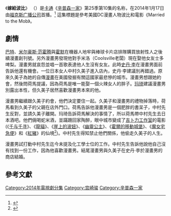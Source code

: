 {{noteTA
|G1=Simpsons
|G2=Ghibli
}}
{{Infobox Simpsons episode
| episode_name      = 嫁給波比
| image             = 
| image_caption     = 
| episode_no        = 540
| prod_code         = SABF03
| airdate      = {{USA}}{{Start date|2014|1|12}}
| show runner       = {{link-en|阿爾·讓|Al Jean}}
| writer       = {{link-en|蒂姆·朗|Tim Long}}
| director     = {{link-en|克里斯·克萊門茨|Chris Clements (animation director)}}
| blackboard        = [[猶大祭司|猶大祭司]]不是[[死亡金屬音樂|死亡金屬音樂]]<ref>{{cite web |author=Kory Grow |url=http://www.rollingstone.com/music/news/bart-simpson-apologizes-for-calling-judas-priest-death-metal-20140113 |title=Bart Simpson Apologizes for Calling Judas Priest 'Death Metal' |publisher=Rolling Stone |date=2013-10-28 |accessdate=2014-01-14 |archive-date=2014-04-30 |archive-url=https://web.archive.org/web/20140430210048/http://www.rollingstone.com/music/news/bart-simpson-apologizes-for-calling-judas-priest-death-metal-20140113 |dead-url=yes }}</ref>
| couch_gag         = 當一家人坐在沙發上，瑪琦每次使用電視遙控器而改變背景，隨著速度增加。變回客廳時，她將遙控器拋出。由{{link-en|比爾·普林頓|Bill Plympton}}所畫。
| guest_star        = [[哈兰·艾里森|哈兰·艾里森]]<br>{{link-en|莫里斯·拉馬什|Maurice LaMarche}}飾演米羅<br>[[史丹·李|史丹·李]]
| commentary        =
| season            = 25
}}
《'''嫁給波比'''》 （{{lang-en|Married to the Blob}}）是[[卡通|卡通]]《[[辛普森一家|辛普森一家]]》第25季第10集的名称，在2014年1月17日由[[福克斯广播公司|福克斯广播公司]]首播。<ref>{{cite web |url=http://www.tvguide.com/tvshows/the-simpsons-2014/episode-10-season-25/married-to-the-blob/100521 |title=The Simpsons Episode Guide 2014 Season 25 - Married to the Blob, Episode 10 |publisher=TVGuide.com |accessdate=2014-01-14 |archive-date=2014-08-13 |archive-url=https://web.archive.org/web/20140813110400/http://www.tvguide.com/tvshows/the-simpsons-2014/episode-10-season-25/married-to-the-blob/100521 |dead-url=no }}</ref>
這集標題是參考美國DC漫畫人物波比和電影《Married to the Mob》。

==劇情==
[[巴特·辛普森|巴特]]、[[米尔豪斯·范霍腾|米尔豪斯·范霍腾]]與[[霍默·辛普森|霍默]]在機器人地牢與棒球卡片店排隊購買放射性人之後續漫畫創刊號。另外漫畫男發現他對手米洛（Coolsville老闆）現在娶他女友士多啤梨。漫畫男就哀怨並唱一首歌表達他人生沒有女友。此時[[史丹·李|史丹·李]]在漫畫男面前告訴他還有機會。一位日本女人中村久美子進入店內，史丹·李建議別再錯過。原來久美子為她的自傳[[漫畫|漫畫]]在美國發掘有關這國家最悲慘的城市。漫畫男想跟她約會，然後問荷馬提議，因為荷馬是唯一能娶一個火辣女人的胖子。[[玛琦·辛普森|玛琦]]建議漫畫男別露出本性，但久美子居然喜歡漫畫男本來的他。

漫畫男繼續跟久美子約會，他們決定要住一起。久美子和漫畫男的禮物掉落時，荷馬看到久美子的父親在店外門口。荷馬告訴他漫畫男是一個肥胖的書呆子，中村先生反對，並請久美子離開。玛琦告訴荷馬解決的事情了，所以荷馬帶中村先生去日本酒吧。他們倆喝蛇米酒，並蹣跚回家陶醉，眼中城市變成了[[吉卜力工作室|吉卜力工作室]]的電影(《[[千与千寻|千与千寻]]》、《[[龍貓|龍貓]]》、《[[崖上的波妞|崖上的波妞]]》、《[[幽靈公主|幽靈公主]]》、《[[霍爾的移動城堡|霍爾的移動城堡]]》、《[[魔女宅急便|魔女宅急便]]》和《[[紅豬|紅豬]]》的仙境<ref>{{cite web|last=Wickman|first=Forrest|title=The Simpsons Pays Tribute to Hayao Miyazaki|url=http://www.slate.com/blogs/browbeat/2014/01/09/simpsons_miyazaki_tribute_anime_episode_says_goodbye_to_hayao_miyazaki_watch.html|work=Slate|accessdate=14 January 2014|author2=Chris Wade|archive-date=2018-12-19|archive-url=https://web.archive.org/web/20181219092822/http://www.slate.com/blogs/browbeat/2014/01/09/simpsons_miyazaki_tribute_anime_episode_says_goodbye_to_hayao_miyazaki_watch.html|dead-url=no}}</ref>)。中村先生得知禁止他們關係，他偷走久美子的人生。

漫畫男試打動中村先生迄今未提及化工學士位的工作。中村先生告訴他說他自己沒有找到一份工作，因為他喜歡漫畫男。結尾漫畫男與久美子在史丹·李於漫畫男的商店結婚。

==參考文獻==
{{宮崎駿}}
[[Category:2014年電視劇分集|Category:2014年電視劇分集]]
[[Category:宫崎骏|Category:宫崎骏]]
[[Category:辛普森一家|Category:辛普森一家]]